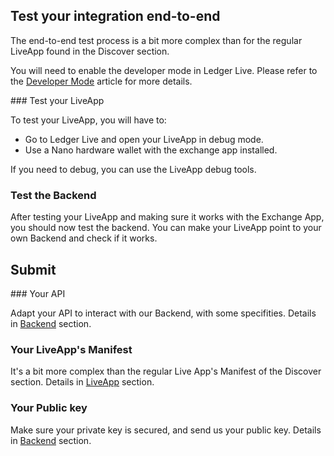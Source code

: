
## Test your integration end-to-end 

The end-to-end test process is a bit more complex than for the regular LiveApp found in the Discover section. 

You will need to enable the developer mode in Ledger Live. 
Please refer to the [Developer Mode](../../discover/developer-mode) article for more details.

<Steps>
### Test your LiveApp
   
To test your LiveApp, you will have to: 
- Go to Ledger Live and open your LiveApp in debug mode.
- Use a Nano hardware wallet with the exchange app installed. 

If you need to debug, you can use the LiveApp debug tools.

### Test the Backend
 
After testing your LiveApp and making sure it works with the Exchange App, you should now test the backend. You can make your LiveApp point to your own Backend and check if it works.


</Steps>


## Submit

<Steps>
### Your API
 
Adapt your API to interact with our Backend, with some specifities. Details in [Backend](providers-endpoints) section.
 
### Your LiveApp's Manifest
 
It's a bit more complex than the regular Live App's Manifest of the Discover section. Details in [LiveApp](providers-liveapp) section.

### Your Public key

Make sure your private key is secured, and send us your public key. Details in [Backend](providers-endpoints) section.

</Steps>
